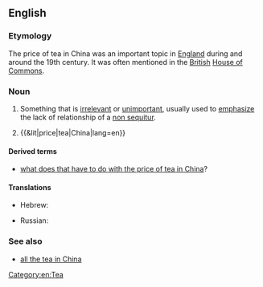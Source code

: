==English==

===Etymology===
The price of tea in China was an important topic in [[England]] during and around the 19th century. It was often mentioned in the [[British]] [[House of Commons]].

===Noun===
{{en-noun|head=[[price]] [[of]] [[tea]] [[in]] [[China]]|-}}

# {{label|en|idiomatic}} Something that is [[irrelevant]] or [[unimportant]], usually used to [[emphasize]] the lack of relationship of a [[non sequitur]].
# {{&lit|price|tea|China|lang=en}}

====Derived terms====
* [[what does that have to do with the price of tea in China]]?

====Translations====
{{trans-top|irrelevant to the topic at hand}}
* Hebrew: {{t|he|מה ענין שמיטה אצל הר סיני|tr=má inyán sh'mitá étzel hár sináy}}
{{trans-mid}}
* Russian: {{t|ru|в огоро́де бузина́, а в Ки́еве дя́дька}} {{qualifier|elder grows in the vegetable garden but the uncle lives in Kiev}}
{{trans-bottom}}

===See also===
* [[all the tea in China]]

[[Category:en:Tea]]